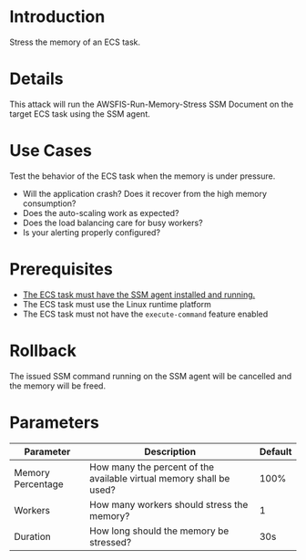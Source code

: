 # Introduction

Stress the memory of an ECS task.

# Details

This attack will run the AWSFIS-Run-Memory-Stress SSM Document on the target ECS task using the SSM agent.

# Use Cases

Test the behavior of the ECS task when the memory is under pressure.

* Will the application crash? Does it recover from the high memory consumption?
* Does the auto-scaling work as expected?
* Does the load balancing care for busy workers?
* Is your alerting properly configured?

# Prerequisites

* [The ECS task must have the SSM agent installed and running.](https://github.com/steadybit/extension-aws/blob/main/README-ecs-ssm-setup.md)
* The ECS task must use the Linux runtime platform
* The ECS task must not have the `execute-command` feature enabled

# Rollback

The issued SSM command running on the SSM agent will be cancelled and the memory will be freed.

# Parameters

| Parameter         | Description                                                         | Default |
|-------------------|---------------------------------------------------------------------|---------|
| Memory Percentage | How many the percent of the available virtual memory shall be used? | 100%    |
| Workers           | How many workers should stress the memory?                          | 1       |
| Duration          | How long should the memory be stressed?                             | 30s     |
